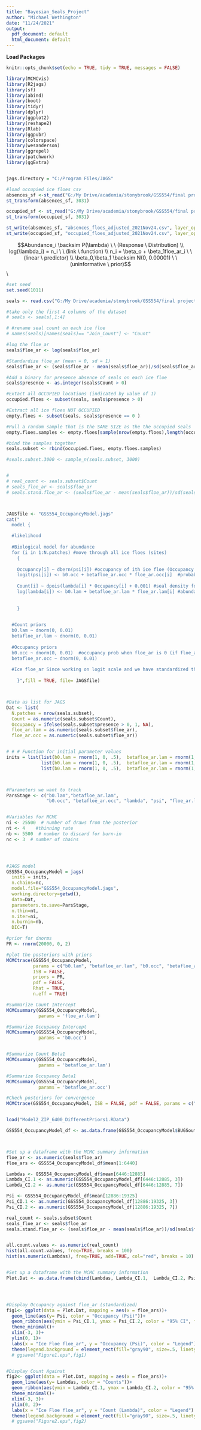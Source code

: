 ```yaml
---
title: "Bayesian_Seals_Project"
author: "Michael Wethington"
date: "11/24/2021"
output:
  pdf_document: default
  html_document: default
---
```





**Load Packages**
```r
knitr::opts_chunk$set(echo = TRUE, tidy = TRUE, messages = FALSE)

library(MCMCvis)
library(R2jags)
library(sf)
library(abind)
library(boot)
library(tidyr)
library(dplyr)
library(ggplot2)
library(reshape2)
library(Rlab)
library(ggpubr)
library(colorspace)
library(wesanderson)
library(ggrepel)
library(patchwork)
library(ggExtra)


jags.directory = "C:/Program Files/JAGS"

#load occupied ice floes csv 
absences_sf <-st_read("G:/My Drive/academia/stonybrook/GSS554/final project/GSS554-Bayesian-Occupancy-Model/model_inputs/absences_floes_adjusted_2021Nov24.shp")
st_transform(absences_sf, 3031)

occupied_sf <- st_read("G:/My Drive/academia/stonybrook/GSS554/final project/GSS554-Bayesian-Occupancy-Model/model_inputs/occupied_floes_adjusted_2021Nov24.shp")
st_transform(occupied_sf, 3031)

st_write(absences_sf, "absences_floes_adjusted_2021Nov24.csv", layer_options = "GEOMETRY=AS_XY")
st_write(occupied_sf, "occupied_floes_adjusted_2021Nov24.csv", layer_options = "GEOMETRY=AS_XY")


```



$$Abundance_i \backsim P(\lambda) \ \ (Response \ Distribution) \\
log(\lambda_i) = n_i \ \ (link \ function) \\
n_i = \beta_o + \beta_1floe_ar_i \ \ (linear \ predictor) \\
\beta_0,\beta_1 \backsim N(0, 0.00001) \ \ (uninformative \ prior)$$ \\



```r

#set seed
set.seed(1011)

seals <- read.csv("G:/My Drive/academia/stonybrook/GSS554/final project/GSS554-Bayesian-Occupancy-Model/model_inputs/occupied_absence_combined_2021Nov24.csv")

#take only the first 4 columns of the dataset
# seals <- seals[,1:4] 

# #rename seal count on each ice floe
# names(seals)[names(seals)== "Join_Count"] <- "Count" 

#log the floe_ar
seals$floe_ar <- log(seals$floe_ar)

#Standardize floe_ar (mean = 0, sd = 1)
seals$floe_ar <- (seals$floe_ar - mean(seals$floe_ar))/sd(seals$floe_ar)

#Add a binary for presence absence of seals on each ice floe
seals$presence <- as.integer(seals$Count > 0)

#Extact all OCCUPIED locations (indicated by value of 1)
occupied.floes <- subset(seals, seals$presence > 0)

#Extract all ice floes NOT OCCUPIED
empty.floes <- subset(seals, seals$presence == 0 )

#Pull a random sample that is the SAME SIZE as the the occupied seals
empty.floes.samples <- empty.floes[sample(nrow(empty.floes),length(occupied.floes[,1])),]

#bind the samples together
seals.subset <- rbind(occupied.floes, empty.floes.samples)

#seals.subset.3000 <- sample_n(seals.subset, 3000)


# 
# real_count <- seals.subset$Count
# seals_floe_ar <- seals$floe_ar
# seals.stand.floe_ar <- (seals$floe_ar - mean(seals$floe_ar))/sd(seals$floe_ar)



JAGSfile <- "GSS554_OccupancyModel.jags"
cat("
  model {

  #likelihood
  
  #Biological model for abundance
  for (i in 1:N.patches) #move through all ice floes (sites)
    {
    
    Occupancy[i] ~ dbern(psi[i]) #occupancy of ith ice floe (Occupancy = 1 if occupied) and probability depends on floe floe_ar
    logit(psi[i]) <- b0.occ + betafloe_ar.occ * floe_ar.occ[i]  #probability of occupancy at site i
    
    Count[i] ~ dpois(lambda[i] * Occupancy[i] + 0.001) #seal density follows a poisson
    log(lambda[i]) <- b0.lam + betafloe_ar.lam * floe_ar.lam[i] #abundance models as a function of floe size
    
 
    }
  

  #Count priors
  b0.lam ~ dnorm(0, 0.01) 
  betafloe_ar.lam ~ dnorm(0, 0.01)
  
  #Occupancy priors
  b0.occ ~ dnorm(0, 0.01)  #occupancy prob when floe_ar is 0 (if floe_ar is standardized this is prob of occ with the average floe_ar)
  betafloe_ar.occ ~ dnorm(0, 0.01) 
  
  #Ice floe_ar Since working on logit scale and we have standardized the predictors to have SD = 1, coeffs outside +- 5 are unlike 
  
    }",fill = TRUE, file= JAGSfile)



#Data as list for JAGS
Dat <- list(
  N.patches = nrow(seals.subset),
  Count = as.numeric(seals.subset$Count),
  Occupancy = ifelse(seals.subset$presence > 0, 1, NA),
  floe_ar.lam = as.numeric(seals.subset$floe_ar),
  floe_ar.occ = as.numeric(seals.subset$floe_ar))


# # # Function for initial parameter values
inits = list(list(b0.lam = rnorm(1, 0, .5),  betafloe_ar.lam = rnorm(1, 0, .5),  b0.occ = rnorm(1, 0, .5),  betafloe_ar.occ = rnorm(1, 0, .5)),
             list(b0.lam = rnorm(1, 0, .5),  betafloe_ar.lam = rnorm(1, 0, .5),  b0.occ = rnorm(1, 0, .5),  betafloe_ar.occ = rnorm(1, 0, .5)),
             list(b0.lam = rnorm(1, 0, .5),  betafloe_ar.lam = rnorm(1, 0, .5),  b0.occ = rnorm(1, 0, .5),  betafloe_ar.occ = rnorm(1, 0, .5)))



#Parameters we want to track
ParsStage <- c("b0.lam","betafloe_ar.lam", 
               "b0.occ", "betafloe_ar.occ", "lambda", "psi", "floe_ar.lam" )


#Variables for MCMC
ni <- 25500  # number of draws from the posterior
nt <- 4    #thinning rate
nb <- 5500  # number to discard for burn-in
nc <- 3  # number of chains




#JAGS model
GSS554_OccupancyModel = jags(
  inits = inits,
  n.chains=nc,
  model.file="GSS554_OccupancyModel.jags",
  working.directory=getwd(),
  data=Dat,
  parameters.to.save=ParsStage,
  n.thin=nt,
  n.iter=ni,
  n.burnin=nb,
  DIC=T)

```


```r


#prior for dnorms 
PR <- rnorm(20000, 0, 2)

#plot the posteriors with priors
MCMCtrace(GSS554_OccupancyModel,
          params = c("b0.lam", "betafloe_ar.lam", "b0.occ", "betafloe_ar.occ" ),
          ISB = FALSE,
          priors = PR,
          pdf = FALSE,
          Rhat = TRUE,
          n.eff = TRUE)

#Summarize Count Intercept
MCMCsummary(GSS554_OccupancyModel, 
            params = 'floe_ar.lam')

#Summarize Occupancy Intercept 
MCMCsummary(GSS554_OccupancyModel, 
            params = 'b0.occ')


#Summarize Count Beta1
MCMCsummary(GSS554_OccupancyModel, 
            params = 'betafloe_ar.lam')

#Summarize Occupancy Beta1 
MCMCsummary(GSS554_OccupancyModel, 
            params = 'betafloe_ar.occ')

#Check posteriors for convergence
MCMCtrace(GSS554_OccupancyModel, ISB = FALSE, pdf = FALSE, params = c("b0.lam", "betafloe_ar.lam", "b0.occ", "betafloe_ar.occ" ))



```








```r
load("Model2_ZIP_6400_DifferentPriors1.RData")

GSS554_OccupancyModel_df <- as.data.frame(GSS554_OccupancyModel$BUGSoutput$summary)



#Set up a dataframe with the MCMC summary information
floe_ar <- as.numeric(seals$floe_ar)
floe_ars <- GSS554_OccupancyModel_df$mean[1:6440]

Lambdas <- GSS554_OccupancyModel_df$mean[6446:12885] 
Lambda_CI.1 <- as.numeric(GSS554_OccupancyModel_df[6446:12885, 3])
Lambda_CI.2 <- as.numeric(GSS554_OccupancyModel_df[6446:12885, 7])

Psi <- GSS554_OccupancyModel_df$mean[12886:19325]
Psi_CI.1 <- as.numeric(GSS554_OccupancyModel_df[12886:19325, 3])
Psi_CI.2 <- as.numeric(GSS554_OccupancyModel_df[12886:19325, 7])

real_count <- seals.subset$Count
seals_floe_ar <- seals$floe_ar
seals.stand.floe_ar <- (seals$floe_ar - mean(seals$floe_ar))/sd(seals$floe_ar)


all.count.values <- as.numeric(real_count)
hist(all.count.values, freq=TRUE, breaks = 100)
hist(as.numeric(Lambdas), freq=TRUE, add=TRUE, col="red", breaks = 10)


#Set up a dataframe with the MCMC summary information
Plot.Dat <- as.data.frame(cbind(Lambdas, Lambda_CI.1,  Lambda_CI.2, Psi, Psi_CI.1, Psi_CI.2, floe_ars, all.count.values))




#Display Occupancy against floe_ar (standardized) 
fig1<- ggplot(data = Plot.Dat, mapping = aes(x = floe_ars))+
  geom_line(aes(y= Psi, color = "Occupancy (Psi)"))+
  geom_ribbon(aes(ymin = Psi_CI.1, ymax = Psi_CI.2, color = "95% CI", fill = "Red"), alpha = 0.2)+
  theme_minimal()+
  xlim(-3, 3)+
  ylim(0, 1)+
  labs(x = "Ice Floe floe_ar", y = "Occupancy (Psi)", color = "Legend")
  theme(legend.background = element_rect(fill="gray90", size=.5, linetype="dotted"))
  # ggsave("Figure1.eps",fig1)


#Display Count Against 
fig2<- ggplot(data = Plot.Dat, mapping = aes(x = floe_ars))+
  geom_line(aes(y= Lambdas, color = "Counts"))+
  geom_ribbon(aes(ymin = Lambda_CI.1, ymax = Lambda_CI.2, color = "95% CI", fill = "Red"), alpha = 0.2)+
  theme_minimal()+
  xlim(-3, 3)+
  ylim(0, 2)+
  labs(x = "Ice Floe floe_ar", y = "Count (Lambda)", color = "Legend")
  theme(legend.background = element_rect(fill="gray90", size=.5, linetype="dotted"))
  # ggsave("Figure2.eps",fig2)
  
```













